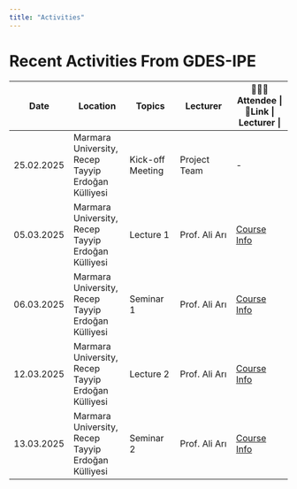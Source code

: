 ```yaml
---
title: "Activities"
---
```


# Recent Activities From GDES-IPE

| Date       | Location                                           | Topics           | Lecturer      | 🧑‍🤝‍🧑Attendee \| 🔗Link \| Lecturer \|               |
|---------------|---------------|--------------|---------------|---------------|
| 25.02.2025 | Marmara University, Recep Tayyip Erdoğan Külliyesi | Kick-off Meeting | Project Team  | \-                                                |
| 05.03.2025 | Marmara University, Recep Tayyip Erdoğan Külliyesi | Lecture 1        | Prof. Ali Arı | [Course Info](Lecture/Lecture1.html#/section)     |
| 06.03.2025 | Marmara University, Recep Tayyip Erdoğan Külliyesi | Seminar 1        | Prof. Ali Arı | [Course Info](Lecture/Seminar1.html#/section)     |
| 12.03.2025 | Marmara University, Recep Tayyip Erdoğan Külliyesi | Lecture 2        | Prof. Ali Arı | [Course Info](Lecture/Lecture2.html#/section)     |
| 13.03.2025 | Marmara University, Recep Tayyip Erdoğan Külliyesi | Seminar 2        | Prof. Ali Arı | [Course Info](Lecture/Seminar2.html#/title-slide) |
